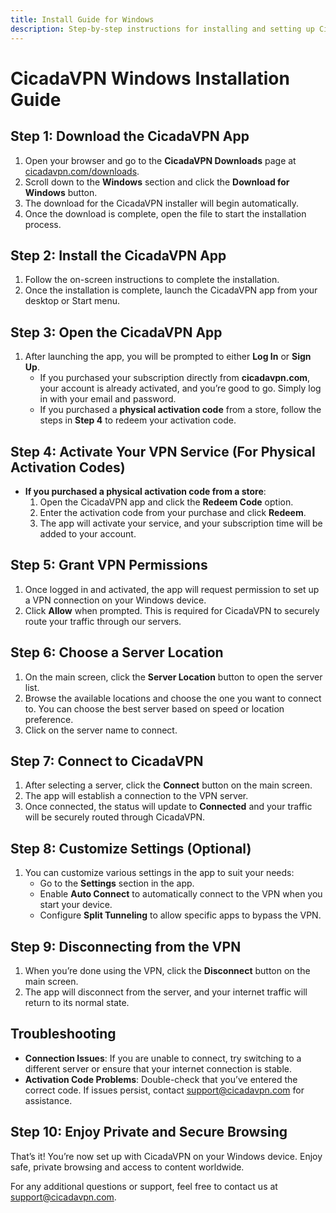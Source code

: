 ```yaml
---
title: Install Guide for Windows
description: Step-by-step instructions for installing and setting up CicadaVPN on Windows devices.
---
```


# CicadaVPN Windows Installation Guide

## Step 1: Download the CicadaVPN App

1. Open your browser and go to the **CicadaVPN Downloads** page at [cicadavpn.com/downloads](https://www.cicadavpn.com/downloads).
2. Scroll down to the **Windows** section and click the **Download for Windows** button.
3. The download for the CicadaVPN installer will begin automatically.
4. Once the download is complete, open the file to start the installation process.

## Step 2: Install the CicadaVPN App

1. Follow the on-screen instructions to complete the installation.
2. Once the installation is complete, launch the CicadaVPN app from your desktop or Start menu.

## Step 3: Open the CicadaVPN App

1. After launching the app, you will be prompted to either **Log In** or **Sign Up**.
   - If you purchased your subscription directly from **cicadavpn.com**, your account is already activated, and you’re good to go. Simply log in with your email and password.
   - If you purchased a **physical activation code** from a store, follow the steps in **Step 4** to redeem your activation code.

## Step 4: Activate Your VPN Service (For Physical Activation Codes)

- **If you purchased a physical activation code from a store**:
  1. Open the CicadaVPN app and click the **Redeem Code** option.
  2. Enter the activation code from your purchase and click **Redeem**.
  3. The app will activate your service, and your subscription time will be added to your account.

## Step 5: Grant VPN Permissions

1. Once logged in and activated, the app will request permission to set up a VPN connection on your Windows device.
2. Click **Allow** when prompted. This is required for CicadaVPN to securely route your traffic through our servers.

## Step 6: Choose a Server Location

1. On the main screen, click the **Server Location** button to open the server list.
2. Browse the available locations and choose the one you want to connect to. You can choose the best server based on speed or location preference.
3. Click on the server name to connect.

## Step 7: Connect to CicadaVPN

1. After selecting a server, click the **Connect** button on the main screen.
2. The app will establish a connection to the VPN server.
3. Once connected, the status will update to **Connected** and your traffic will be securely routed through CicadaVPN.

## Step 8: Customize Settings (Optional)

1. You can customize various settings in the app to suit your needs:
   - Go to the **Settings** section in the app.
   - Enable **Auto Connect** to automatically connect to the VPN when you start your device.
   - Configure **Split Tunneling** to allow specific apps to bypass the VPN.

## Step 9: Disconnecting from the VPN

1. When you’re done using the VPN, click the **Disconnect** button on the main screen.
2. The app will disconnect from the server, and your internet traffic will return to its normal state.

## Troubleshooting

- **Connection Issues**: If you are unable to connect, try switching to a different server or ensure that your internet connection is stable.
- **Activation Code Problems**: Double-check that you’ve entered the correct code. If issues persist, contact [support@cicadavpn.com](mailto:support@cicadavpn.com) for assistance.

## Step 10: Enjoy Private and Secure Browsing

That’s it! You’re now set up with CicadaVPN on your Windows device. Enjoy safe, private browsing and access to content worldwide.

For any additional questions or support, feel free to contact us at [support@cicadavpn.com](mailto:support@cicadavpn.com).
